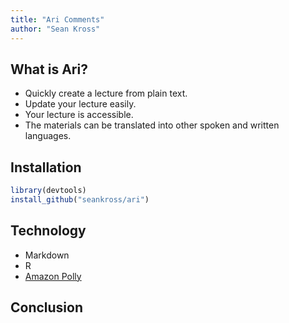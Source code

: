 ```yaml
---
title: "Ari Comments"
author: "Sean Kross"
---
```


<!--
Hello and welcome to this short presentation about Ari, the automated R
instructor.
-->

## What is Ari?

- Quickly create a lecture from plain text.
- Update your lecture easily.
- Your lecture is accessible.
- The materials can be translated into other spoken and written languages.

<!-- Ari is an R package which allows you to create lecture videos from plain
text. Your lectures are therefore easy to edit, translate, and they are
universally accessible. -->

## Installation

```r
library(devtools)
install_github("seankross/ari")
```

<!-- You can install Ari using the dev tools package. -->

## Technology

- Markdown
- R
- [Amazon Polly](https://aws.amazon.com/polly/)

<!--
Ari is just a bundling of existing technologies including, r markdown and Polly,
a text to speech product from Amazon Web Services.
-->

## Conclusion

<!--
Thank you for watching this video and good luck using Ari!
-->